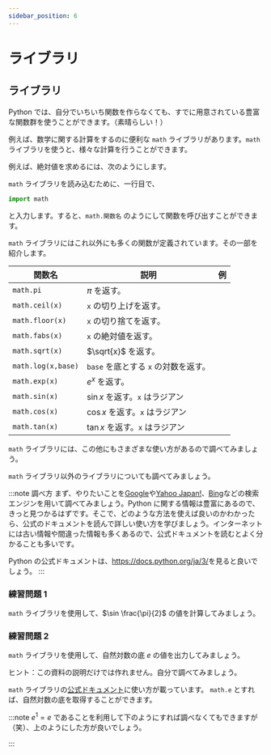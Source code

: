 ```yaml
---
sidebar_position: 6
---
```



# ライブラリ

## ライブラリ

Python では、自分でいちいち関数を作らなくても、すでに用意されている豊富な関数群を使うことができます。（素晴らしい！）

例えば、数学に関する計算をするのに便利な `math` ライブラリがあります。`math` ライブラリを使うと、様々な計算を行うことができます。

例えば、絶対値を求めるには、次のようにします。

<ViewSource path="_samples/fabs.ipynb" />

`math` ライブラリを読み込むために、一行目で、

```python
import math
```

と入力します。すると、`math.関数名` のようにして関数を呼び出すことができます。

`math` ライブラリにはこれ以外にも多くの関数が定義されています。その一部を紹介します。

| 関数名             | 説明                                 | 例                                         |
| ------------------ | ------------------------------------ | ------------------------------------------ |
| `math.pi`          | $\pi$ を返す。                       | <ViewSource path="_samples/pi.ipynb" />    |
| `math.ceil(x)`     | `x` の切り上げを返す。               | <ViewSource path="_samples/ceil.ipynb" />  |
| `math.floor(x)`    | `x` の切り捨てを返す。               | <ViewSource path="_samples/floor.ipynb" /> |
| `math.fabs(x)`     | `x` の絶対値を返す。                 | <ViewSource path="_samples/fabs.ipynb" />  |
| `math.sqrt(x)`     | $\sqrt{x}$ を返す。                  | <ViewSource path="_samples/sqrt.ipynb" />  |
| `math.log(x,base)` | `base` を底とする `x` の対数を返す。 | <ViewSource path="_samples/log.ipynb" />   |
| `math.exp(x)`      | $e^x$ を返す。                       | <ViewSource path="_samples/exp.ipynb" />   |
| `math.sin(x)`      | $\sin x$ を返す。`x` はラジアン      | <ViewSource path="_samples/sin.ipynb" />   |
| `math.cos(x)`      | $\cos x$ を返す。`x` はラジアン      | <ViewSource path="_samples/cos.ipynb" />   |
| `math.tan(x)`      | $\tan x$ を返す。`x` はラジアン      | <ViewSource path="_samples/tan.ipynb" />   |

`math` ライブラリには、この他にもさまざまな使い方があるので調べてみましょう。

`math` ライブラリ以外のライブラリについても調べてみましょう。

:::note 調べ方
まず、やりたいことを[Google](https://www.google.co.jp/)や[Yahoo Japan!](https://www.yahoo.co.jp/)、[Bing](https://www.bing.com/?cc=jp)などの検索エンジンを用いて調べてみましょう。Python に関する情報は豊富にあるので、きっと見つかるはずです。そこで、どのような方法を使えば良いのかわかったら、公式のドキュメントを読んで詳しい使い方を学びましょう。インターネットには古い情報や間違った情報も多くあるので、公式ドキュメントを読むとよく分かることも多いです。

Python の公式ドキュメントは、<https://docs.python.org/ja/3/>を見ると良いでしょう。
:::

### 練習問題 1

`math` ライブラリを使用して、$\sin \frac{\pi}{2}$ の値を計算してみましょう。

<Answer>
  <ViewSource path="_samples/sin_pi.ipynb" />
</Answer>

### 練習問題 2

`math` ライブラリを使用して、自然対数の底 $e$ の値を出力してみましょう。

ヒント：この資料の説明だけでは作れません。自分で調べてみましょう。

<Answer>

`math` ライブラリの[公式ドキュメント](https://docs.python.org/ja/3/library/math.html#constants)に使い方が載っています。
`math.e` とすれば、自然対数の底を取得することができます。

<ViewSource path="_samples/e.ipynb" />

:::note
$e^1=e$ であることを利用して下のようにすれば調べなくてもできますが（笑）、上のようにした方が良いでしょう。

<ViewSource path="_samples/e2.ipynb" />
:::
</Answer>
